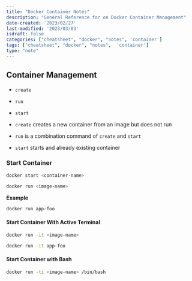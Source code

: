 ```yaml
---
title: "Docker Container Notes"
description: "General Reference for on Docker Container Management"
date-created: '2023/02/27'
last-modified: '2023/03/03'
isdraft: false
categories: ["cheatsheet", "docker", "notes", 'container']
tags: ["cheatsheet", "docker", "notes",  'container']
type: "note"
---
```



## Container Management

- `create`
- `run`
- `start` 

- `create` creates a new container from an image but does not run
- `run` is a combination command of `create` and `start`
- `start` starts and already existing container 

### Start Container 

```sh
docker start <container-name>
```

```sh
docker run <image-name>
```

**Example**

```sh 
docker run app-foo
```

#### Start Container With Active Terminal 

```sh 
docker run -it <image-name>
```

```sh 
docker run -it app-foo
```

#### Start Container with Bash 

```sh 
docker run -ti <image-name> /bin/bash
```

